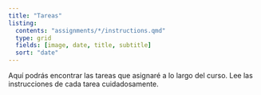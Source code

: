 ```yaml
---
title: "Tareas"
listing:
  contents: "assignments/*/instructions.qmd"
  type: grid
  fields: [image, date, title, subtitle]
  sort: "date"
---
```


Aquí podrás encontrar las tareas que asignaré a lo largo del curso. Lee las instrucciones de cada tarea cuidadosamente.